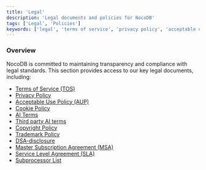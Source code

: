 ```yaml
---
title: 'Legal'
description: 'Legal documents and policies for NocoDB'
tags: ['Legal', 'Policies']
keywords: ['legal', 'terms of service', 'privacy policy', 'acceptable use policy']
---
```


### Overview

NocoDB is committed to maintaining transparency and compliance with legal standards. This section provides access to our key legal documents, including:

- [Terms of Service (TOS)](/docs/product-docs/legal/terms-of-service)
- [Privacy Policy](/docs/product-docs/legal/privacy)
- [Acceptable Use Policy (AUP)](/docs/product-docs/legal/aup)
- [Cookie Policy](/docs/product-docs/legal/cookie-policy)
- [AI Terms](/docs/product-docs/legal/ai-terms)
- [Third party AI terms](/docs/product-docs/legal/third-party-provider-ai-terms)
- [Copyright Policy](/docs/product-docs/legal/copyright)
- [Trademark Policy](/docs/product-docs/legal/trademark-guidelines)
- [DSA-disclosure](/docs/product-docs/legal/dsa-disclosures)
- [Master Subscription Agreement (MSA)](/docs/product-docs/legal/msa)
- [Service Level Agreement (SLA)](/docs/product-docs/legal/sla)
- [Subprocessor List](/docs/product-docs/legal/subprocessors)
